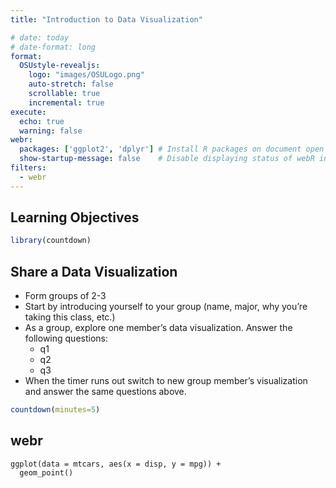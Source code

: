 ```yaml
---
title: "Introduction to Data Visualization"

# date: today
# date-format: long
format:
  OSUstyle-revealjs:
    logo: "images/OSULogo.png"
    auto-stretch: false
    scrollable: true
    incremental: true
execute: 
  echo: true
  warning: false
webr:
  packages: ['ggplot2', 'dplyr'] # Install R packages on document open
  show-startup-message: false    # Disable displaying status of webR initialization
filters:
  - webr
---
```


## Learning Objectives

```r
library(countdown)
```

## Share a Data Visualization

-   Form groups of 2-3
-   Start by introducing yourself to your group (name, major, why you're taking this class, etc.)
-   As a group, explore one member's data visualization. Answer the following questions:
    -   q1
    -   q2
    -   q3
-   When the timer runs out switch to new group member's visualization and answer the same questions above.

```r
countdown(minutes=5)
```

## webr

```webr-r
ggplot(data = mtcars, aes(x = disp, y = mpg)) + 
  geom_point()
```
